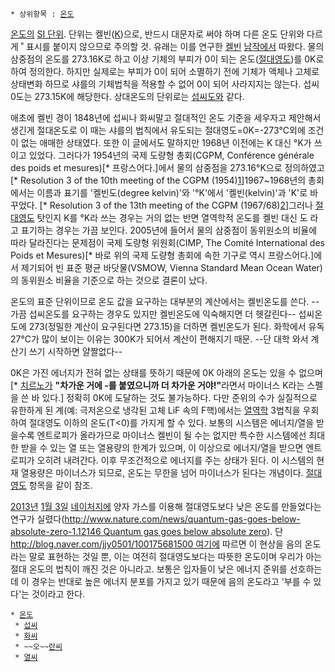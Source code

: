  * 상위항목 : [[온도]]

[[온도]]의 [[SI 단위]]. 단위는 켈빈([[K]])으로, 반드시 대문자로 써야 하며 다른 온도 단위와 다르게 ˚ 표시를 붙이지 않으므로 주의할 것. 유래는 이를 연구한 [[켈빈]] [[남작]]에서 따왔다. 물의 삼중점의 온도를 273.16K로 하고 이상 기체의 부피가 0이 되는 온도([[절대영도]])를 0K로 하여 정의한다. 하지만 실제로는 부피가 0이 되어 소멸하기 전에 기체가 액체나 고체로 상태변화 하므로 샤를의 기체법칙을 적용할 수 없어 0이 되어 사라지지는 않는다. 섭씨 0도는 273.15K에 해당한다. 상대온도의 단위로는 [[섭씨]]도와 같다.

애초에 켈빈 경이 1848년에 섭씨나 화씨말고 절대적인 온도 기준을 세우자고 제안해서 생긴게 절대온도로 이 때는 샤를의 법칙에서 유도되는 절대영도=0K=-273℃외에 조건이 없는 애매한 상태였다. 또한 이 글에서도 말하지만 1968년 이전에는 K 대신 °K가 쓰이고 있었다.
그러다가 1954년의 국제 도량형 총회(CGPM, Conférence générale des poids et mesures)[* 프랑스어다.]에서 물의 삼중점을 273.16°K으로 정의하였고[* Resolution 3 of the 10th meeting of the CGPM (1954)[http://www.bipm.org/en/CGPM/db/10/3/]]1967~1968년의 총회에서는 이름과 표기를 '켈빈도(degree kelvin)'와 '°K'에서 '켈빈(kelvin)'과 'K'로 바꾸었다. [* Resolution 3 of the 13th meeting of the CGPM (1967/68)[http://www.bipm.org/en/CGPM/db/13/3/]]그러나 [[절대영도]] 탓인지 K를 °K라 쓰는 경우는 거의 없는 반면 열역학적 온도를 켈빈 대신 도 라고 표기하는 경우는 가끔 보인다.
2005년에 들어서 물의 삼중점이 동위원소의 비율에 따라 달라진다는 문제점이 국제 도량형 위원회(CIMP, The Comité International des Poids et Mesures)[* 바로 위의 국제 도량형 총회에 속한 기구로 역시 프랑스어다.]에서 제기되어 빈 표준 평균 바닷물(VSMOW, Vienna Standard Mean Ocean Water)의 동위원소 비율을 기준으로 하는 것으로 결론이 났다.

온도의 표준 단위이므로 온도 값을 요구하는 대부분의 계산에서는 켈빈온도를 쓴다. --가끔 섭씨온도를 요구하는 경우도 있지만 켈빈온도에 익숙해지면 더 헷갈린다-- 섭씨온도에 273(정밀한 계산이 요구된다면 273.15)을 더하면 켈빈온도가 된다. 화학에서 유독 27℃가 많이 보이는 이유는 300K가 되어서 계산이 편해지기 때문. --단 대학 와서 계산기 쓰기 시작하면 얄짤없다--
 
0K은 가진 에너지가 전혀 없는 상태를 뜻하기 때문에 0K 아래의 온도는 있을 수 없으며[* [[치르노]]가 '''"차가운 거에 -를 붙였으니까 더 차가운 거야!"'''라면서 마이너스 K라는 스펠을 쓴 바 있다.] 정확히 0K에 도달하는 것도 불가능하다. 다만 준위의 수가 실질적으로 유한하게 된 계(예: 극저온으로 냉각된 고체 LiF 속의 F핵)에서는 [[열역학]] 3법칙을 우회하여 절대영도 이하의 온도(T<0)를 가지게 할 수 있다. 보통의 시스템은 에너지/열을 받을수록 엔트로피가 올라가므로 마이너스 켈빈이 될 수는 없지만 특수한 시스템에선 최대한 받을 수 있는 열 또는 열용량의 한계가 있으며, 이 이상으로 에너지/열을 받으면 엔트로피가 오히려 내려간다. 이후 무조건적으로 에너지를 주는 상태가 된다. 이 시스템의 현재 열용량은 마이너스가 되므로, 온도는 무한을 넘어 마이너스가 된다는 개념이다. [[절대영도]] 항목을 같이 참조.

[[2013년]] [[1월 3일]] [[네이처]]지에 양자 가스를 이용해 절대영도보다 낮은 온도를 만들었다는 연구가 실렸다([[http://www.nature.com/news/quantum-gas-goes-below-absolute-zero-1.12146 Quantum gas goes below absolute zero]]). 단[[http://blog.naver.com/jjy0501/100175681500 여기]]에 따르면 이 현상을 음의 온도라는 말로 표현하는 것일 뿐, 이는 여전히 절대영도보다는 따뜻한 온도이며 우리가 아는 절대 온도의 법칙이 깨진 것은 아니라고. 보통은 입자들이 낮은 에너지 준위를 선호하는데 이 경우는 반대로 높은 에너지 분포를 가지고 있기 때문에 음의 온도라고 '부를 수 있다'는 것이라고 한다.

 * [[온도]]
  * [[섭씨]]
  * [[화씨]]
  * ~~오~~[[란씨]]
  * [[열씨]]
